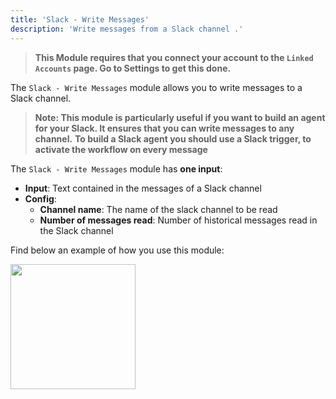 ```yaml
---
title: 'Slack - Write Messages'
description: 'Write messages from a Slack channel .'
---
```


>**This Module requires that you connect your account to the `Linked Accounts` page. Go to Settings to get this done.**

The `Slack - Write Messages` module allows you to write messages to a Slack channel. 

>**Note: This module is particularly useful if you want to build an agent for your Slack. It ensures that you can write messages to any channel.** 
>**To build a Slack agent you should use a Slack trigger, to activate the workflow on every message**

The `Slack - Write Messages` module has **one input**:

- **Input**: Text contained in the messages of a Slack channel
- **Config**:
    - **Channel name**: The name of the slack channel to be read
    - **Number of messages read**: Number of historical messages read in the Slack channel

Find below an example of how you use this module:

<img height="200" src="/SlackWriter.png"/>
